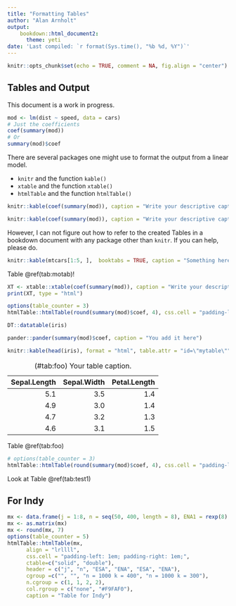 ```yaml
---
title: "Formatting Tables"
author: "Alan Arnholt"
output: 
    bookdown::html_document2:
      theme: yeti
date: 'Last compiled: `r format(Sys.time(), "%b %d, %Y")`'
---
```


```r
knitr::opts_chunk$set(echo = TRUE, comment = NA, fig.align = "center")
```

## Tables and Output {-}

This document is a work in progress.  

```r
mod <- lm(dist ~ speed, data = cars)
# Just the coefficients
coef(summary(mod))
# Or
summary(mod)$coef
```

There are several packages one might use to format the output from a linear model.

* `knitr` and the function `kable()`
* `xtable` and the function `xtable()`
* `htmlTable` and the function `htmlTable()`

```r
knitr::kable(coef(summary(mod)), caption = "Write your descriptive caption between the quotes", booktabs = TRUE, digits = 4)
```

```r
knitr::kable(coef(summary(mod)), caption = "Write your descriptive caption between the quotes 2", booktabs = TRUE, digits = 4, col.names = c("$\\alpha$", "$\\beta$", "$\\delta$", "$\\eta$"))
```


However, I can not figure out how to refer to the created Tables in a bookdown document with any package other than `knitr`.  If you can help, please do.



```r
knitr::kable(mtcars[1:5, ],  booktabs = TRUE, caption = "Something here")
```

Table \@ref(tab:motab)!

```r
XT <- xtable::xtable(coef(summary(mod)), caption = "Write your descriptive caption between the quotes", auto = TRUE)
print(XT, type = "html")
```

```r
options(table_counter = 3)
htmlTable::htmlTable(round(summary(mod)$coef, 4), css.cell = "padding-left: 1em; padding-right: 1em;", caption ="`dist` regressed on `speed`", align = "rrrr")
```

```r
DT::datatable(iris)
```

```r
pander::pander(summary(mod)$coef, caption = "You add it here")
```

```r
knitr::kable(head(iris), format = "html", table.attr = "id=\"mytable\"")
```

Table: (\#tab:foo) Your table caption.

| Sepal.Length| Sepal.Width| Petal.Length|
|------------:|-----------:|------------:|
|          5.1|         3.5|          1.4|
|          4.9|         3.0|          1.4|
|          4.7|         3.2|          1.3|
|          4.6|         3.1|          1.5|

Table \@ref(tab:foo)

```r
# options(table_counter = 3)
htmlTable::htmlTable(round(summary(mod)$coef, 4), css.cell = "padding-left: 1em; padding-right: 1em;", caption ="`dist` regressed on `speed`", align = "rrrr")
```

Look  at Table \@ref(tab:test1)

## For Indy {-}

```r
mx <- data.frame(j = 1:8, n = seq(50, 400, length = 8), ENA1 = rexp(8), ESA1 = rexp(8), ENA2 = rexp(8), ESA2 = rexp(8))
mx <- as.matrix(mx)
mx <- round(mx, 7)
options(table_counter = 5)
htmlTable::htmlTable(mx,
      align = "lrllll",
      css.cell = "padding-left: 1em; padding-right: 1em;",
      ctable=c("solid", "double"),
      header = c("j", "n", "ESA", "ENA", "ESA", "ENA"),
      cgroup =c("", "", "n = 1000 k = 400", "n = 1000 k = 300"),
      n.cgroup = c(1, 1, 2, 2),
      col.rgroup = c("none", "#F9FAF0"),
      caption = "Table for Indy")
```

